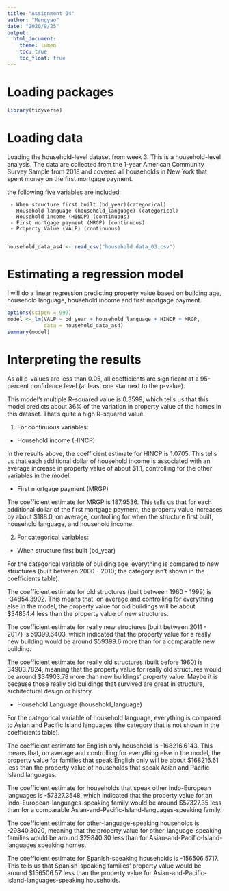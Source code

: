 ```yaml
---
title: "Assignment 04"
author: "Mengyao"
date: "2020/9/25"
output: 
  html_document:
    theme: lumen
    toc: true
    toc_float: true
---
```


# Loading packages
```r
library(tidyverse)
```

# Loading data

Loading the household-level dataset from week 3. 
This is a household-level analysis. The data are collected from the 1-year American Community Survey Sample from 2018 and covered all households in New York that spent money on the first mortgage payment.

the following five variables are included:

     - When structure first built (bd_year)(categorical)
     - Household language (household_language) (categorical)
     - Household income (HINCP) (continuous)
     - First mortgage payment (MRGP) (continuous)
     - Property Value (VALP) (continuous)
     
```r
household_data_as4 <- read_csv("household data_03.csv")
```

# Estimating a regression model

I will do a linear regression predicting property value based on building age, household language, household income and first mortgage payment.
```r
options(scipen = 999)
model <- lm(VALP ~ bd_year + household_language + HINCP + MRGP,
            data = household_data_as4)
summary(model)
```

# Interpreting the results

As all p-values are less than 0.05, all coefficients are significant at a 95-percent confidence level (at least one star next to the p-value).

This model's multiple R-squared value is 0.3599, which tells us that this model predicts about 36% of the variation in property value of the homes in this dataset. That's quite a high R-squared value.

1. For continuous variables:

- Household income (HINCP)

In the results above, the coefficient estimate for HINCP is 1.0705. This tells us that each additional dollar of household income is associated with an average increase in property value of about $1.1, controlling for the other variables in the model.

- First mortgage payment (MRGP)

The coefficient estimate for MRGP is 187.9536. This tells us that for each additional dollar of the first mortgage payment, the property value increases by about $188.0, on average, controlling for when the structure first built, household language, and household income.

2. For categorical variables:

- When structure first built (bd_year)

For the categorical variable of building age, everything is compared to new structures (built between 2000 - 2010; the category isn't shown in the coefficients table). 

The coefficient estimate for old structures (built between 1960 - 1999) is -34854.3902. This means that, on average and controlling for everything else in the model, the property value for old buildings will be about $34854.4 less than the property value of new structures. 

The coefficient estimate for really new structures (built between 2011 - 2017) is 59399.6403, which indicated that the property value for a really new building would be around $59399.6 more than for a comparable new building.

The coefficient estimate for really old structures (built before 1960) is 34903.7824, meaning that the property value for really old structures would be around $34903.78 more than new buildings' property value. Maybe it is because those really old buildings that survived are great in structure, architectural design or history.  

- Household Language (household_language)

For the categorical variable of household language, everything is compared to Asian and Pacific Island languages (the category that is not shown in the coefficients table).

The coefficient estimate for English only household is -168216.6143. This means that, on average and controlling for everything else in the model, the property value for families that speak English only will be about $168216.61 less than the property value of households that speak Asian and Pacific Island languages.

The coefficient estimate for households that speak other Indo-European languages is -57327.3548, which indicated that the property value for an Indo-European-languages-speaking family would be around $57327.35 less than for a comparable Asian-and-Pacific-Island-languages-speaking family.

The coefficient estimate for other-language-speaking households is -29840.3020, meaning that the property value for other-language-speaking families would be around $29840.30 less than for Asian-and-Pacific-Island-languages speaking homes.

The coefficient estimate for Spanish-speaking households is -156506.5717. This tells us that Spanish-speaking families' property value would be around $156506.57 less than the property value for Asian-and-Pacific-Island-languages-speaking households.

